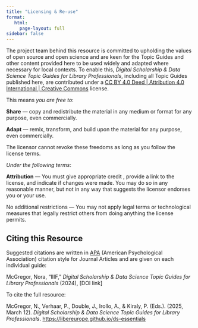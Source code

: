 ```yaml
---
title: "Licensing & Re-use"
format: 
   html:
     page-layout: full
sidebar: false
---
```


The project team behind this resource is committed to upholding the values of open source and open science and are keen for the Topic Guides and other content provided here to be used widely and adapted where necessary for local contexts. To enable this, _Digital Scholarship & Data Science Topic Guides for Library Professionals_, including all Topic Guides published here, are contributed under a [CC BY 4.0 Deed | Attribution 4.0 International | Creative Commons](https://creativecommons.org/licenses/by/4.0/) license.

This means _you are free to_:

**Share** — copy and redistribute the material in any medium or format for any purpose, even commercially.

**Adapt** — remix, transform, and build upon the material for any purpose, even commercially.

The licensor cannot revoke these freedoms as long as you follow the license terms.

_Under the following terms_:

**Attribution** — You must give appropriate credit , provide a link to the license, and indicate if changes were made. You may do so in any reasonable manner, but not in any way that suggests the licensor endorses you or your use.

No additional restrictions — You may not apply legal terms or technological measures that legally restrict others from doing anything the license permits.

## Citing this Resource

Suggested citations are written in [APA](https://apastyle.apa.org/style-grammar-guidelines/references/examples/journal-article-references) (American Psychological Association) citation style for Journal Articles and are given on each individual guide:

McGregor, Nora, “IIIF,” _Digital Scholarship & Data Science Topic Guides for Library Professionals_ (2024), \[DOI link\]  

To cite the full resource:

McGregor, N., Verhaar, P., Double, J., Irollo, A., & Kiraly, P. (Eds.). (2025, March 12). _Digital Scholarship & Data Science Topic Guides for Library Professionals_. <https://libereurope.github.io/ds-essentials>


